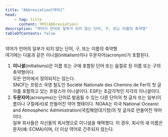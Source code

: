 ```yaml
---
title: "Abbreviation[약어]"
head:
    - tag: title
      content: 약어(Abbreviation)
description: "약어가 언어의 일부가 되지 않는 단어, 구, 또는 이름의 축약형"
tableOfContents: false
---
```


<Badge text="WCAG2" variant="note" size="large" /> 
약어가 언어의 일부가 되지 않는 단어, 구, 또는 이름의 축약형

<Aside title="참고 1">
여기에는 다음과 같은 이니셜(<span lang="en">initialism</span>)이나 두문자어(<span lang="en">acronym</span>)가 포함된다.
</Aside>

1. **이니셜**(<span lang="en">initialisms</span>)은 이름 또는 구에 포함된 단어 또는 음절로 된 이름 또는 구의 축약형이다.
    <Aside title="참고 2">
    모든 언어에서 정의되지는 않는다.
    </Aside>
    <Card title="예제 1" icon="open-book">
    SNCF는 프랑스 국영 철도인 <span lang="fr">Société Nationale des Chemins de Fer</span>의 첫 글자를 포함하고 있는 프랑스어 이니셜이다.
    </Card>
    <Card title="예제 2" icon="open-book">
    ESP는 초감각적인 지각의 이니셜이다.
    </Card>
1. **두문자어**(<span lang="en">acronyms</span>)는 단어로 발음될 수 있는 다른 단어의 첫 글자 또는 일부(이름이나 구절에서)로 만들어진 약어 형태이다.
    <Card title="예제 3" icon="open-book">
    NOAA는 미국 <span lang="en">National Oceanic and Atmospheric Administration</span>(국립해양대기청)의 첫 글자로 만들어진 약어이다.
    </Card>
    <Aside title="참고 3">
    일부 회사들은 자신들의 회사명으로 이니셜을 채택했다. 이 경우, 회사의 새 이름은 문자(예: ECMA)이며, 더 이상 약어로 간주되지 않는다.
    </Aside>
